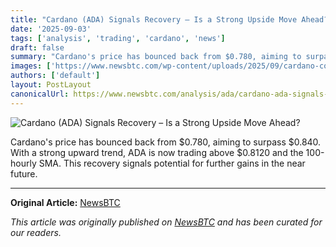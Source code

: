 ```yaml
---
title: "Cardano (ADA) Signals Recovery – Is a Strong Upside Move Ahead?"
date: '2025-09-03'
tags: ['analysis', 'trading', 'cardano', 'news']
draft: false
summary: "Cardano's price has bounced back from $0.780, aiming to surpass $0.840. With a strong upward trend, ADA is now trading above $0.8120 and the 100-hourly SMA. Thi"
images: ['https://www.newsbtc.com/wp-content/uploads/2025/09/cardano-coin-signals-recovery.jpg?fit=750%2C429']
authors: ['default']
layout: PostLayout
canonicalUrl: https://www.newsbtc.com/analysis/ada/cardano-ada-signals-recovery-0-84/
---
```


![Cardano (ADA) Signals Recovery – Is a Strong Upside Move Ahead?](https://www.newsbtc.com/wp-content/uploads/2025/09/cardano-coin-signals-recovery.jpg?fit=750%2C429)

Cardano's price has bounced back from $0.780, aiming to surpass $0.840. With a strong upward trend, ADA is now trading above $0.8120 and the 100-hourly SMA. This recovery signals potential for further gains in the near future.

---

**Original Article:** [NewsBTC](https://www.newsbtc.com/analysis/ada/cardano-ada-signals-recovery-0-84/)

*This article was originally published on [NewsBTC](https://www.newsbtc.com/analysis/ada/cardano-ada-signals-recovery-0-84/) and has been curated for our readers.*
